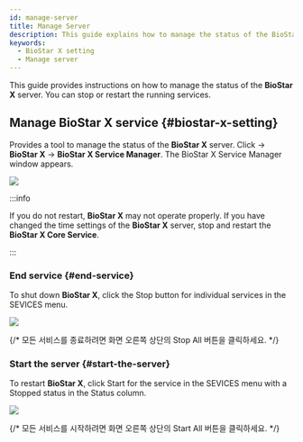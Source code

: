 ```yaml
---
id: manage-server
title: Manage Server
description: This guide explains how to manage the status of the BioStar X server.
keywords:
  - BioStar X setting
  - Manage server
---
```


This guide provides instructions on how to manage the status of the **BioStar X** server. You can stop or restart the running services.

## Manage BioStar X service {#biostar-x-setting}

Provides a tool to manage the status of the **BioStar X** server. Click <Start/> → **BioStar X** → **BioStar X Service Manager**. The <Cmd>BioStar X Service Manager</Cmd> window appears.

<Image src='/img/common/biostarx-tutoria-service-manager-main.png' alone />

:::info

If you do not restart, **BioStar X** may not operate properly. If you have changed the time settings of the **BioStar X** server, stop and restart the **BioStar X Core Service**.

:::

### End service {#end-service}

To shut down **BioStar X**, click the <Cmd>Stop</Cmd> button for individual services in the <Cmd>SEVICES</Cmd> menu.

<Image src='/img/common/biostarx-tutoria-service-manager-main.png' alone />

{/* 모든 서비스를 종료하려면 화면 오른쪽 상단의 <Cmd>Stop All</Cmd> 버튼을 클릭하세요. */}

### Start the server {#start-the-server}

To restart **BioStar X**, click <Cmd>Start</Cmd> for the service in the <Cmd>SEVICES</Cmd> menu with a <Cmd>Stopped</Cmd> status in the <Cmd>Status</Cmd> column.

<Image src='/img/common/biostarx-tutoria-service-manager-main-restart.png' alone />

{/* 모든 서비스를 시작하려면 화면 오른쪽 상단의 <Cmd>Start All</Cmd> 버튼을 클릭하세요. */}
